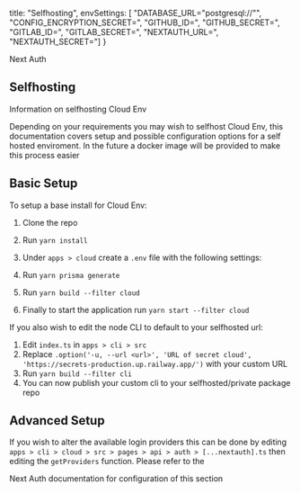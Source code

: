 
  title: "Selfhosting",
  envSettings: [
    "DATABASE_URL=\"postgresql://<postgresurl>\"",
    "CONFIG_ENCRYPTION_SECRET=<secret>",
    "GITHUB_ID=<id>",
    "GITHUB_SECRET=<secret>",
    "GITLAB_ID=<id>",
    "GITLAB_SECRET=<secret>",
    "NEXTAUTH_URL=<url>",
    "NEXTAUTH_SECRET=<secret>"]
}

<Link href="https://next-auth.js.org/providers/" target="_blank">Next Auth</Link>

## Selfhosting

Information on selfhosting Cloud Env

Depending on your requirements you may wish to selfhost Cloud Env, this documentation covers setup and possible configuration options for a self hosted enviroment. In the future a docker image will be provided to make this process easier

## Basic Setup

To setup a base install for Cloud Env:
1. Clone the repo
2. Run `yarn install`
3. Under `apps > cloud` create a `.env` file with the following settings:
<Snippet text={meta.envSettings} ></Snippet>

4. Run `yarn prisma generate`
5. Run `yarn build --filter cloud`
6. Finally to start the application run `yarn start --filter cloud`

If you also wish to edit the node CLI to default to your selfhosted url:
1. Edit `index.ts` in `apps > cli > src`
2. Replace `.option('-u, --url <url>', 'URL of secret cloud', 'https://secrets-production.up.railway.app/')` with your custom URL
3. Run `yarn build --filter cli`
4. You can now publish your custom cli to your selfhosted/private package repo

## Advanced Setup

If you wish to alter the available login providers this can be done by editing `apps > cli > cloud > src > pages > api > auth > [...nextauth].ts` then editing the `getProviders` function.
Please refer to the
<Link href="https://next-auth.js.org/providers/" target="_blank" className="hover:!underline"> Next Auth </Link>
documentation for configuration of this section
